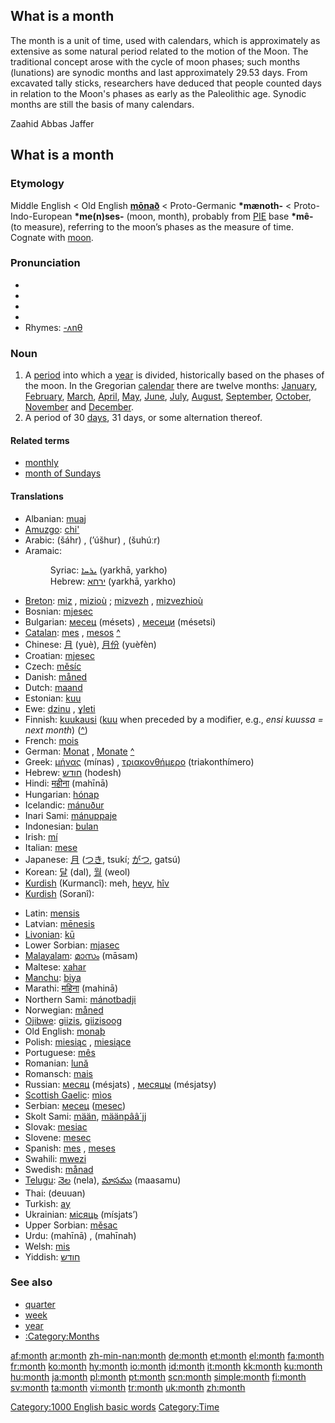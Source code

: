 ==What is a month ==

The month is a unit of time, used with calendars, which is approximately as extensive as some natural period related to the motion of the Moon. The traditional concept arose with the cycle of moon phases; such months (lunations) are synodic months and last approximately 29.53 days. From excavated tally sticks, researchers have deduced that people counted days in relation to the Moon's phases as early as the Paleolithic age. Synodic months are still the basis of many calendars.

Zaahid Abbas Jaffer

== What is a month ==


{{rank|original|provide|determined|819|month|news|prepared|support}}

===Etymology===
Middle English < Old English '''[[monaþ|mōnað]]''' < Proto-Germanic '''*mænoth-''' < Proto-Indo-European '''*me(n)ses-''' (moon, month), probably from [[PIE]] base '''*mê-''' (to measure), referring to the moon’s phases as the measure of time. Cognate with [[moon]].

===Pronunciation===
*{{AHD|mŭnth}}
*{{IPA|/mʌnθ/}}
*{{SAMPA|/mVnT/}}
*{{audio|en-us-month.ogg|Audio (US)}}
*Rhymes: [[Rhymes:English:-ʌnθ|-ʌnθ]]

===Noun===
{{wikipedia}}
{{en-noun}}

# A [[period]] into which a [[year]] is divided, historically based on the phases of the moon. In the Gregorian [[calendar]] there are twelve months: [[January]], [[February]], [[March]], [[April]], [[May]], [[June]], [[July]], [[August]], [[September]], [[October]], [[November]] and [[December]].
# A period of 30 [[day]]s, 31 days, or some alternation thereof.

====Related terms====
*[[monthly]]
*[[month of Sundays]]

====Translations====
{{trans-top|period into which a year is divided}}
*Albanian: [[muaj]] {{m}}
*[[Amuzgo]]: [[chi']]
*Arabic: {{ARchar|[[شهر|شَهْرٌ]]}} (šáhr) {{m}}, {{ARchar|[[اشهر|أُشْهُرٌ]]}} (’úšhur) {{p}}, {{ARchar|[[شهور|شُهُورٌ]]}} (šuhúːr) {{p}}
*Aramaic:
*:Syriac: [[ܝܪܚܐ]] (yarkhā, yarkho) {{m}}
*:Hebrew: [[ירחא]] (yarkhā, yarkho) {{m}}
*[[Breton]]: [[miz]] {{m}}, [[miz]]ioù {{p}}; [[mizvezh]] {{m}}, [[mizvezh]]ioù {{p}}
*Bosnian: [[mjesec]] {{m}}
*Bulgarian: [[месец]] (mésets) {{m}}, [[месеци]] (mésetsi) {{p}}
*[[Catalan]]: [[mes#Catalan|mes]] {{m}}, [[mes]]os {{p}} [[:ca:mes|^]]
*Chinese: [[月]] (yuè), [[月份]] (yuèfèn)
*Croatian: [[mjesec]] {{m}}
*Czech: [[měsíc]] {{m}}
*Danish: [[måned]]
*Dutch: [[maand]] {{f}}
*Estonian: [[kuu]]
*Ewe: [[dzinu]] {{n}}, [[ɣleti]] {{n}}
*Finnish: [[kuukausi]] ([[kuu]] when preceded by a modifier, e.g., ''ensi kuussa = next month'') ([[:fi:kuukausi|^]])
*French: [[mois]] {{m}}
*German: [[Monat]] {{m}}, [[Monate]] {{p}} [[:de:Monat|^]]
*Greek: [[μήνας]] (mínas) {{m}}, [[τριακονθήμερο]] (triakonthímero) {{n}}
*Hebrew: [[חודש]] (hodesh) {{m}}
*Hindi: [[महीना]] (mahīnā) {{m}}
*Hungarian: [[hónap]]
*Icelandic: [[mánuður]]
*Inari Sami: [[mánuppaje]]
*Indonesian: [[bulan]]
*Irish: [[mí]]
*Italian: [[mese]] {{m}}
*Japanese: [[月]] ([[つき]], tsukí; [[がつ]], gatsú)
*Korean: [[달]] (dal), [[월]] (weol)
*[[Kurdish]] (Kurmancî): meh, [[heyv]], [[hîv]]
*[[Kurdish]] (Soranî): {{KUchar|[[مانگ]]}}
{{trans-mid}}
*Latin: [[mensis]] {{m}}
*Latvian: [[mēnesis]] {{m}}
*[[Livonian]]: [[kū#Livonian|kū]]
*Lower Sorbian: [[mjasec]]
*[[Malayalam]]: [[മാസം]] (māsam)
*Maltese: [[xahar]]
*[[Manchu]]: [[biya]]
*Marathi: [[महिना]] (mahinā)
*Northern Sami: [[mánotbadji]]
*Norwegian: [[måned]]
*[[Ojibwe]]: [[giizis]], [[giizisoog]] {{p}}
*Old English: [[monaþ]] {{m}}
*Polish: [[miesiąc]] {{m}}, [[miesiąc]]e {{p}}
*Portuguese: [[mês]] {{m}}
*Romanian: [[lună]] {{f}}
*Romansch: [[mais]] {{m}}
*Russian: [[месяц]] (mésjats) {{m}}, [[месяцы]] (mésjatsy) {{p}}
*[[Scottish Gaelic]]: [[mìos]] {{m}}
*Serbian: [[месец]] ([[mesec]]) {{m}}
*Skolt Sami: [[mään]], [[määnpââ´jj]]
*Slovak: [[mesiac]] {{m}}
*Slovene: [[mesec]] {{m}}
*Spanish: [[mes]] {{m}}, [[mes]]es {{p}}
*Swahili: [[mwezi]]
*Swedish: [[månad]] {{c}}
*[[Telugu]]: [[నెల]] (nela), [[మాసము]] (maasamu)
*Thai: {{THchar|[[เดือน]]}} (deuuan)
*Turkish: [[ay]]
*Ukrainian: [[місяць]] (mísjats’) {{m}}
*Upper Sorbian: [[měsac]]
*Urdu: {{URchar|[[مہینا]]}} (mahīnā) {{m}}, {{URchar|[[مہینہ]]}} (mahīnah) {{m}}
*Welsh: [[mis]]
*Yiddish: [[חודש#Yiddish|חודש]] {{m}}
{{trans-bottom}}

===See also===
*[[quarter]]
*[[week]]
*[[year]]
*[[:Category:Months]]

[[Category:1000 English basic words]]
[[Category:Time]]

[[af:month]]
[[ar:month]]
[[zh-min-nan:month]]
[[de:month]]
[[et:month]]
[[el:month]]
[[fa:month]]
[[fr:month]]
[[ko:month]]
[[hy:month]]
[[io:month]]
[[id:month]]
[[it:month]]
[[kk:month]]
[[ku:month]]
[[hu:month]]
[[ja:month]]
[[pl:month]]
[[pt:month]]
[[scn:month]]
[[simple:month]]
[[fi:month]]
[[sv:month]]
[[ta:month]]
[[vi:month]]
[[tr:month]]
[[uk:month]]
[[zh:month]]